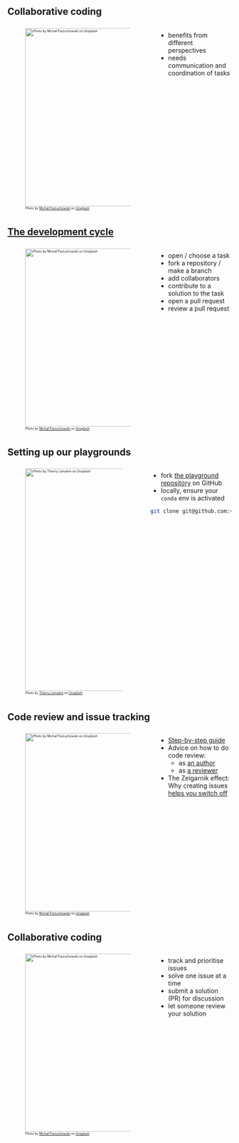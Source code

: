 ## Collaborative coding

:::: {.columns}

::: {.column width="50%" style="font-size: 0.5em;"}
![Photo by <a href="https://unsplash.com/@mparzuchowski?utm_source=unsplash&utm_medium=referral&utm_content=creditCopyText">Michał Parzuchowski</a> on <a href="https://unsplash.com/photos/yqD-v4fidt0?utm_source=unsplash&utm_medium=referral&utm_content=creditCopyText">Unsplash</a>](img/michal-parzuchowski-yqD-v4fidt0-unsplash.jpg){height=400}
:::

::: {.column width="50%"}
* benefits from different perspectives
* needs communication and coordination of tasks
:::
::::

## [The development cycle](https://github.com/neuroinformatics-unit/rse-best-practices-playground){preview-link="true" style="text-align: center"}  {.smaller}

:::: {.columns}

::: {.column width="50%" style="font-size: 0.5em;"}
![Photo by <a href="https://unsplash.com/@mparzuchowski?utm_source=unsplash&utm_medium=referral&utm_content=creditCopyText">Michał Parzuchowski</a> on <a href="https://unsplash.com/photos/yqD-v4fidt0?utm_source=unsplash&utm_medium=referral&utm_content=creditCopyText">Unsplash</a>](img/michal-parzuchowski-yqD-v4fidt0-unsplash.jpg){height=400}
:::

::: {.column width="50%"}
* open / choose a task
* fork a repository / make a branch
* add collaborators
* contribute to a solution to the task
* open a pull request
* review a pull request
:::
::::

## Setting up our playgrounds

:::: {.columns}

::: {.column width="50%" style="font-size: 0.5em;"}
![Photo by <a href="https://unsplash.com/@tlemaitre?utm_source=unsplash&utm_medium=referral&utm_content=creditCopyText">Thierry Lemaitre</a> on <a href="https://unsplash.com/photos/DCTz78QCY24?utm_source=unsplash&utm_medium=referral&utm_content=creditCopyText">Unsplash</a>](img/thierry-lemaitre-DCTz78QCY24-unsplash.jpg){height=500}
:::

::: {.column width="70%"}
* fork [the playground repository](https://github.com/neuroinformatics-unit/rse-best-practices-playground) on GitHub
* locally, ensure your `conda` env is activated
```.bash
git clone git@github.com:<YOUR_GITHUB_USERNAME>/rse-best-practices-playground
```
:::
::::



## Code review and issue tracking
:::: {.columns}

::: {.column width="50%" style="font-size: 0.5em;"}
![Photo by <a href="https://unsplash.com/@mparzuchowski?utm_source=unsplash&utm_medium=referral&utm_content=creditCopyText">Michał Parzuchowski</a> on <a href="https://unsplash.com/photos/yqD-v4fidt0?utm_source=unsplash&utm_medium=referral&utm_content=creditCopyText">Unsplash</a>](img/michal-parzuchowski-yqD-v4fidt0-unsplash.jpg){height=400}
:::

::: {.column width="50%"}
* [Step-by-step guide](https://blog.ossph.org/a-beginners-guide-to-contributing-to-open-source-projects/)
* Advice on how to do code review:
  * as [an author](https://mtlynch.io/code-review-love/)
  * as [a reviewer](https://mtlynch.io/human-code-reviews-1/)
* The Zeigarnik effect: Why creating issues [helps you switch off](https://todoist.com/inspiration/zeigarnik-effect-comic)
:::
::::

## Collaborative coding

:::: {.columns}

::: {.column width="50%" style="font-size: 0.5em;"}
![Photo by <a href="https://unsplash.com/@mparzuchowski?utm_source=unsplash&utm_medium=referral&utm_content=creditCopyText">Michał Parzuchowski</a> on <a href="https://unsplash.com/photos/yqD-v4fidt0?utm_source=unsplash&utm_medium=referral&utm_content=creditCopyText">Unsplash</a>](img/michal-parzuchowski-yqD-v4fidt0-unsplash.jpg){height=400}
:::

::: {.column width="50%"}
* track and prioritise issues
* solve one issue at a time
* submit a solution (PR) for discussion
* let someone review your solution
:::
::::